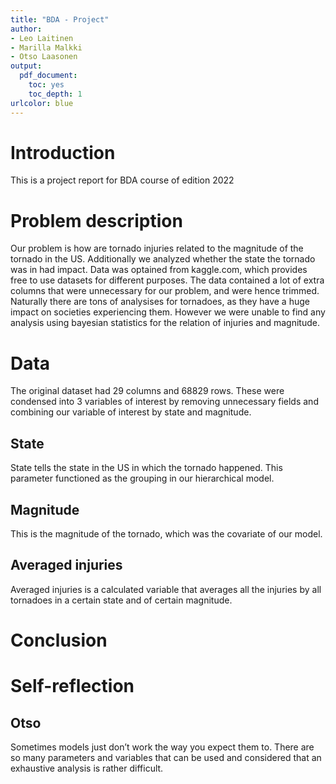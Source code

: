 ---
title: "BDA - Project"
author: 
- Leo Laitinen
- Marilla Malkki
- Otso Laasonen
output: 
  pdf_document: 
    toc: yes
    toc_depth: 1
urlcolor: blue
---

# Introduction
This is a project report for BDA course of edition 2022

# Problem description
Our problem is how are tornado injuries related to the magnitude of the tornado in the US. Additionally we analyzed whether the state the tornado was in had impact. 
Data was optained from kaggle.com, which provides free to use datasets for different purposes. The data contained a lot of extra columns that were unnecessary for our problem, and were hence trimmed.
Naturally there are tons of analysises for tornadoes, as they have a huge impact on societies experiencing them. However we were unable to find any analysis using bayesian statistics for the relation of injuries and magnitude.

# Data

The original dataset had 29 columns and 68829 rows. These were condensed into 3 variables of interest by removing unnecessary fields and combining our variable of interest by state and magnitude.

## State
State tells the state in the US in which the tornado happened. This parameter functioned as the grouping in our hierarchical model.

## Magnitude
This is the magnitude of the tornado, which was the covariate of our model. 

## Averaged injuries
Averaged injuries is a calculated variable that averages all the injuries by all tornadoes in a certain state and of certain magnitude.



# Conclusion

# Self-reflection

## Otso
Sometimes models just don't work the way you expect them to. There are so many parameters and variables that can be used and considered that an exhaustive analysis is rather difficult.
